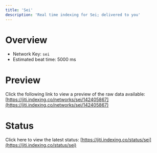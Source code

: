 ```yaml
---
title: 'Sei'
description: 'Real time indexing for Sei; delivered to you'
---
```


# Overview
- Network Key: `sei`
- Estimated beat time: 5000 ms

# Preview
Click the following link to view a preview of the raw data available: [https://jiti.indexing.co/networks/sei/142405867](https://jiti.indexing.co/networks/sei/142405867)

# Status
Click here to view the latest status: [https://jiti.indexing.co/status/sei](https://jiti.indexing.co/status/sei)
